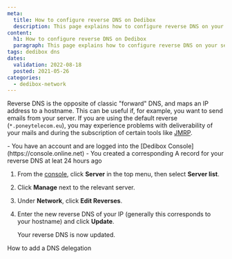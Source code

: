 ```yaml
---
meta:
  title: How to configure reverse DNS on Dedibox
  description: This page explains how to configure reverse DNS on your server
content:
  h1: How to configure reverse DNS on Dedibox
  paragraph: This page explains how to configure reverse DNS on your server
tags: dedibox dns 
dates:
  validation: 2022-08-18
  posted: 2021-05-26
categories:
  - dedibox-network
---
```


Reverse DNS is the opposite of classic "forward" DNS, and maps an IP address to a hostname. This can be useful if, for example, you want to send emails from your server. If you are using the default reverse (`*.poneytelecom.eu`), you may experience problems with deliverability of your mails and during the subscription of certain tools like [JMRP](https://postmaster.live.com/snds/JMRP.aspx). 

<Message type="requirement">
  - You have an account and are logged into the [Dedibox Console](https://console.online.net) 
  - You created a corresponding A record for your reverse DNS at leat 24 hours ago
</Message>

1. From the [console](https://console.online.net), click **Server** in the top menu, then select **Server list**.
    <Lightbox src="scaleway-dedibox-server-list.webp" alt="" />
2. Click **Manage** next to the relevant server.
3. Under **Network**, click **Edit Reverses**.
    <Lightbox src="scaleway-edit-reverse-button.webp" alt="" />
4. Enter the new reverse DNS of your IP (generally this corresponds to your hostname) and click **Update**.
    <Lightbox src="scaleway-edit-reverse-panel.webp" alt="" />

    Your reverse DNS is now updated.

<Navigation title="See Also">
  <NextButton to="/dedibox-network/dns/how-to/add-dns-delegation/">How to add a DNS delegation</NextButton>
</Navigation>
